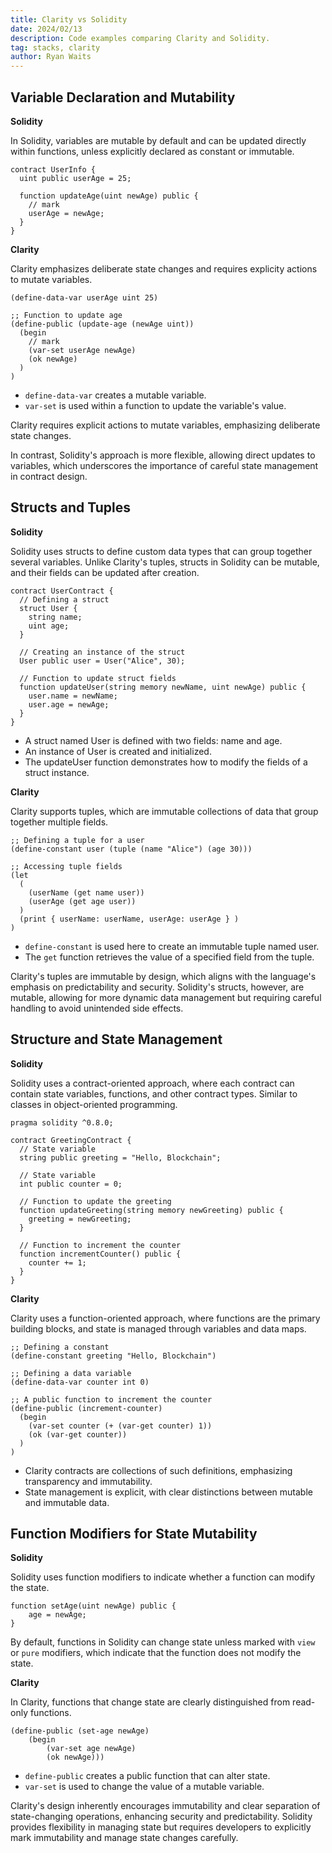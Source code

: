 ```yaml
---
title: Clarity vs Solidity
date: 2024/02/13
description: Code examples comparing Clarity and Solidity.
tag: stacks, clarity
author: Ryan Waits
---
```


## Variable Declaration and Mutability


**Solidity**

In Solidity, variables are mutable by default and can be updated directly within functions, unless explicitly declared as constant or immutable.

```solidity
contract UserInfo {
  uint public userAge = 25;

  function updateAge(uint newAge) public {
    // mark
    userAge = newAge;
  }
}
```

**Clarity**

Clarity emphasizes deliberate state changes and requires explicity actions to mutate variables.

```clarity
(define-data-var userAge uint 25)

;; Function to update age
(define-public (update-age (newAge uint))
  (begin
    // mark
    (var-set userAge newAge)
    (ok newAge)
  )
)
```

- `define-data-var` creates a mutable variable.
- `var-set` is used within a function to update the variable's value.

Clarity requires explicit actions to mutate variables, emphasizing deliberate state changes.

In contrast, Solidity's approach is more flexible, allowing direct updates to variables, which underscores the importance of careful state management in contract design.

## Structs and Tuples

**Solidity**

Solidity uses structs to define custom data types that can group together several variables. Unlike Clarity's tuples, structs in Solidity can be mutable, and their fields can be updated after creation.

```solidity
contract UserContract {
  // Defining a struct
  struct User {
    string name;
    uint age;
  }

  // Creating an instance of the struct
  User public user = User("Alice", 30);

  // Function to update struct fields
  function updateUser(string memory newName, uint newAge) public {
    user.name = newName;
    user.age = newAge;
  }
}
```

- A struct named User is defined with two fields: name and age.
- An instance of User is created and initialized.
- The updateUser function demonstrates how to modify the fields of a struct instance.

**Clarity**

Clarity supports tuples, which are immutable collections of data that group together multiple fields.

```clarity
;; Defining a tuple for a user
(define-constant user (tuple (name "Alice") (age 30)))

;; Accessing tuple fields
(let
  (
    (userName (get name user))
    (userAge (get age user))
  )
  (print { userName: userName, userAge: userAge } )
)
```

- `define-constant` is used here to create an immutable tuple named user.
- The `get` function retrieves the value of a specified field from the tuple.

Clarity's tuples are immutable by design, which aligns with the language's emphasis on predictability and security. Solidity's structs, however, are mutable, allowing for more dynamic data management but requiring careful handling to avoid unintended side effects.

## Structure and State Management

**Solidity**

Solidity uses a contract-oriented approach, where each contract can contain state variables, functions, and other contract types. Similar to classes in object-oriented programming.

```solidity
pragma solidity ^0.8.0;

contract GreetingContract {
  // State variable
  string public greeting = "Hello, Blockchain";
  
  // State variable
  int public counter = 0;

  // Function to update the greeting
  function updateGreeting(string memory newGreeting) public {
    greeting = newGreeting;
  }

  // Function to increment the counter
  function incrementCounter() public {
    counter += 1;
  }
}
```

**Clarity**

Clarity uses a function-oriented approach, where functions are the primary building blocks, and state is managed through variables and data maps.

```clarity
;; Defining a constant
(define-constant greeting "Hello, Blockchain")

;; Defining a data variable
(define-data-var counter int 0)

;; A public function to increment the counter
(define-public (increment-counter)
  (begin
    (var-set counter (+ (var-get counter) 1))
    (ok (var-get counter))
  )
)
```

- Clarity contracts are collections of such definitions, emphasizing transparency and immutability.
- State management is explicit, with clear distinctions between mutable and immutable data.

## Function Modifiers for State Mutability

**Solidity**

Solidity uses function modifiers to indicate whether a function can modify the state.

```solidity
function setAge(uint newAge) public {
    age = newAge;
}
```

By default, functions in Solidity can change state unless marked with `view` or `pure` modifiers, which indicate that the function does not modify the state.

**Clarity**

In Clarity, functions that change state are clearly distinguished from read-only functions.

```clarity
(define-public (set-age newAge)
    (begin
        (var-set age newAge)
        (ok newAge)))
```

- `define-public` creates a public function that can alter state.
- `var-set` is used to change the value of a mutable variable.

Clarity's design inherently encourages immutability and clear separation of state-changing operations, enhancing security and predictability. Solidity provides flexibility in managing state but requires developers to explicitly mark immutability and manage state changes carefully.